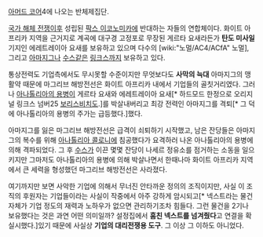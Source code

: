 [[아머드 코어]]4에 나오는 반체제집단.

[[국가 해체 전쟁]]이후 성립된 [[팍스 이코노미카]]에 반대하는 자들의 연합체이다. 화이트 아프리카 지역을 근거지로 계곡에 대구경 고정포로 무장된 게르타 요새라든가 '''탄도 미사일''' 기지인 에레트레이아 요새를 보유하고 있으며 다수의 [wiki:"노멀/AC4/ACfA" 노멀], 그리고 [[아마지그]]나 [[수스]]같은 [[링크스]]까지 보유하고 있다.

통상전력도 기업측에서도 무시못할 수준이지만 무엇보다도 '''사막의 늑대''' 아마지그의 맹활약 때문에 마그리브 해방전선은 화이트 아프리카 내에서 기업들의 골칫거리였다. 그러나 [[아나톨리아의 용병]]이 게르타 요새와 에레트레이아 요새[* 하드모드 한정으로 오리지널 링크스 넘버25 [[보리스비치]]도.]를 박살내버리고 최강 전력인 아마지그를 격퇴[* 그 덕에 아나톨리아의 용병의 주가는 급등했다.]했다. 

아마지그를 잃은 마그리브 해방전선은 급격이 쇠퇴하기 시작했고, 남은 잔당들은 아마지그의 복수를 위해 [[아나톨리아 콜로니]]에 침공했다가 요격하러 나온 아나톨리아의 용병에 의해 격파되었다. 그 후 [[수스]]가 이끈 몇몇 잔당이 나세르 정유소를 점거하는 소동을 일으키지만 그마저도 아나톨리아의 용병에 의해 박살나면서 한때나마 화이트 아프리카 지역에서 큰 세력을 형성했던 마그리브 해방전선은 사라졌다.

여기까지만 보면 사악한 기업에 의해서 무너진 안타까운 정의의 조직이지만, 사실 이 조직의 후원자는 기업들이라는 사실이 작중에서 아주 강하게 암시되고[* 넥스트라는 물건 자체가 기업 정도의 재력과 노하우가 없으면 관리하기조차 힘들다. 그런 물건을 2기나 보유했다는 것은 과연 어떤 의미일까? 설정집에서 '''훔친 넥스트를 넘겨줬다'''고 연결을 확실시했다.]있기 때문에 사실상 '''기업의 대리전쟁용 도구'''. 그 이상 그 이하도 아니었다.

